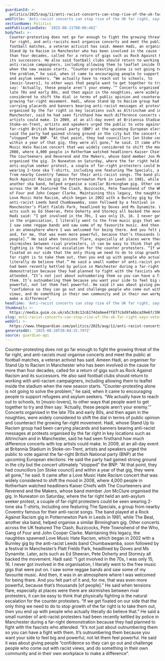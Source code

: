 ```yaml
---
guardianId: >-
  politics/2025/aug/11/anti-racist-concerts-can-stop-rise-of-the-uk-far-right-says-veteran-activist
webTitle: 'Anti-racist concerts can stop rise of the UK far right, says veteran activist'
sectionName: Politics
webPublicationDate: '2025-08-11T08:00:46Z'
bodyText: >-
  Counter-protesting does not go far enough to fight the growing threat of the
  far right, and anti-racists must organise concerts and meet the public at
  football matches, a veteran activist has said. Ameen Hadi, an organiser for
  Stand Up to Racism in Manchester who has been involved in the cause for more
  than four decades, called for a return of gigs such as Rock Against Racism and
  its successors. He also said football clubs should return to working with
  anti-racism campaigners, including allowing them to leaflet inside the stadium
  when the new season starts. “Counter-protesting alone is not going to solve
  the problem,” he said, when it came to encouraging people to support refugees
  and asylum seekers. “We actually have to reach out to schools, to
  [music-lovers], to other ways that people want to get together to try and then
  say: ‘Actually, these people aren’t your enemy.’” Concerts organised in the
  late 70s and early 80s, and then again in the noughties, were widely
  considered to shift the dial in terms of public opinion and counteract the
  growing far-right movement. Hadi, whose Stand Up to Racism group had been
  carrying placards and banners bearing anti-racist messages at protests
  organised by the far right in key locations such as Altrincham and in
  Manchester, said he had seen firsthand how much difference concerts with top
  artists could make. In 2009, at an all-day event at Britannia Stadium in
  Stoke-on-Trent, artists and speakers urged the public to vote against the
  far-right British National party (BNP) at the upcoming European elections. He
  said the party had gained strong ground in the city but the concert ultimately
  “stopped” the BNP. “At that point, they had councillors [on Stoke council] and
  within a year of that gig, they were all gone,” he said. It came after a Love
  Music Hate Racism concert that was widely considered to shift the mood in
  2008, where 4,000 people in Rotherham watched headliners Kaiser Chiefs with
  The Courteeners and Reverend and the Makers, whose band member Jon McClure
  organised the gig. In Nuneaton on Saturday, where the far right held an
  anti-asylum seeker protest, a couple of far-right protesters could be seen
  wearing 2-tone ska T-shirts, including one featuring The Specials, a group
  from nearby Coventry famous for their anti-racist songs. The band played at a
  Rock Against Racism gig in Potternewton Park in Leeds in 1981, while The Beat,
  another ska band, helped organise a similar Birmingham gig. Other concerts
  across the UK featured The Clash, Buzzcocks, Pete Townshend of the Who, Gang
  of Four and John Cooper Clarke. Maintaining this legacy, the naughties spawned
  Love Music Hate Racism, which began in 2002 with a Burnley gig by the
  anti-racist Leeds band Chumbawamba, soon followed by a festival in
  Manchester’s Platt Fields Park, headlined by Doves and Ms Dynamite. Later,
  acts such as Ed Sheeran, Pete Doherty and Stormzy all backed the movement.
  Hadi said: “I got involved in the 70s, I was only 15, 16. I never got involved
  in the organisation, I literally went to the free music gigs that were put on.
  I saw some reggae bands and saw some of my favourite music. And then, it was
  in an atmosphere where I was welcomed for being there. And you felt part of it
  and, for me, that was even more powerful, because that’s thousands [of
  people].” He said when tensions flare, especially at places were there are
  skirmishes between rival protesters, it can be easy to think that physically
  fighting is the natural escalation for the counter protesters. “If we get
  fixated on our side that the only thing we need to do to stop growth of the
  far right is to take them out, then you end up with people who actually
  literally do believe that.” He said a small number of anti-racist protesters
  had been recently kettled by police in Manchester during a far-right
  demonstration because they had planned to fight with the fascists who
  attended. “It’s not just about outnumbering them so you can have a fight with
  them. It’s outnumbering them because you want your side to feel big and
  powerful, not let them feel powerful. He said it was about giving people
  “confidence so they can go out and challenge people who come out with racist
  views, and do something in their own community and in their own workplace to
  make a difference”.
headline: 'Anti-racist concerts can stop rise of the UK far right, says veteran activist'
thumbnail: >-
  https://media.guim.co.uk/a5c3c8c12c6174da9ee47f877cbd9fa6bca39e67/390_0_2614_2092/500.jpg
slug: anti-racist-concerts-can-stop-rise-of-the-uk-far-right-says-veteran-activist
webUrl: >-
  https://www.theguardian.com/politics/2025/aug/11/anti-racist-concerts-can-stop-rise-of-the-uk-far-right-says-veteran-activist
generatedAt: '2025-08-28T20:04:25.797Z'
source: guardian-api
---
```

Counter-protesting does not go far enough to fight the growing threat of the far right, and anti-racists must organise concerts and meet the public at football matches, a veteran activist has said. Ameen Hadi, an organiser for Stand Up to Racism in Manchester who has been involved in the cause for more than four decades, called for a return of gigs such as Rock Against Racism and its successors. He also said football clubs should return to working with anti-racism campaigners, including allowing them to leaflet inside the stadium when the new season starts. “Counter-protesting alone is not going to solve the problem,” he said, when it came to encouraging people to support refugees and asylum seekers. “We actually have to reach out to schools, to [music-lovers], to other ways that people want to get together to try and then say: ‘Actually, these people aren’t your enemy.’” Concerts organised in the late 70s and early 80s, and then again in the noughties, were widely considered to shift the dial in terms of public opinion and counteract the growing far-right movement. Hadi, whose Stand Up to Racism group had been carrying placards and banners bearing anti-racist messages at protests organised by the far right in key locations such as Altrincham and in Manchester, said he had seen firsthand how much difference concerts with top artists could make. In 2009, at an all-day event at Britannia Stadium in Stoke-on-Trent, artists and speakers urged the public to vote against the far-right British National party (BNP) at the upcoming European elections. He said the party had gained strong ground in the city but the concert ultimately “stopped” the BNP. “At that point, they had councillors [on Stoke council] and within a year of that gig, they were all gone,” he said. It came after a Love Music Hate Racism concert that was widely considered to shift the mood in 2008, where 4,000 people in Rotherham watched headliners Kaiser Chiefs with The Courteeners and Reverend and the Makers, whose band member Jon McClure organised the gig. In Nuneaton on Saturday, where the far right held an anti-asylum seeker protest, a couple of far-right protesters could be seen wearing 2-tone ska T-shirts, including one featuring The Specials, a group from nearby Coventry famous for their anti-racist songs. The band played at a Rock Against Racism gig in Potternewton Park in Leeds in 1981, while The Beat, another ska band, helped organise a similar Birmingham gig. Other concerts across the UK featured The Clash, Buzzcocks, Pete Townshend of the Who, Gang of Four and John Cooper Clarke. Maintaining this legacy, the naughties spawned Love Music Hate Racism, which began in 2002 with a Burnley gig by the anti-racist Leeds band Chumbawamba, soon followed by a festival in Manchester’s Platt Fields Park, headlined by Doves and Ms Dynamite. Later, acts such as Ed Sheeran, Pete Doherty and Stormzy all backed the movement. Hadi said: “I got involved in the 70s, I was only 15, 16. I never got involved in the organisation, I literally went to the free music gigs that were put on. I saw some reggae bands and saw some of my favourite music. And then, it was in an atmosphere where I was welcomed for being there. And you felt part of it and, for me, that was even more powerful, because that’s thousands [of people].” He said when tensions flare, especially at places were there are skirmishes between rival protesters, it can be easy to think that physically fighting is the natural escalation for the counter protesters. “If we get fixated on our side that the only thing we need to do to stop growth of the far right is to take them out, then you end up with people who actually literally do believe that.” He said a small number of anti-racist protesters had been recently kettled by police in Manchester during a far-right demonstration because they had planned to fight with the fascists who attended. “It’s not just about outnumbering them so you can have a fight with them. It’s outnumbering them because you want your side to feel big and powerful, not let them feel powerful. He said it was about giving people “confidence so they can go out and challenge people who come out with racist views, and do something in their own community and in their own workplace to make a difference”.

